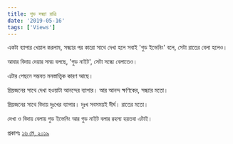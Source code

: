 ```yaml
---
title: শুভ সন্ধ্যা রাত্রি
date: '2019-05-16'
tags: ['Views']
---
```


একটা ব্যাপার খেয়াল করলাম, সন্ধ্যার পর কারো সাথে দেখা হলে সবাই 'গুড ইভেনিং' বলে, সেটা রাতের বেলা হলেও।

 

আবার বিদায় দেয়ার সময় বলছে, 'গুড নাইট', সেটা সন্ধ্যে বেলাতেও।

 

এটার পেছনে সম্ভবত মনস্তাত্ত্বিক কারণ আছে।

 

প্রিয়জনের সাথে দেখা হওয়াটা আনন্দের ব্যাপার। আর আনন্দ ক্ষণিকের, সন্ধ্যার মতো।

 

প্রিয়জনের সাথে বিদায় দুঃখের ব্যাপার। দুঃখ সবসময়ই দীর্ঘ। রাতের মতো।

 

দেখা ও বিদায় বেলায় গুড ইভেনিং আর গুড নাইট বলার রহস্য হয়তবা এটাই।

 

প্রকাশঃ [১৬ মে, ২০১৯](https://www.facebook.com/ashraful.alam/posts/10155923629125583)
